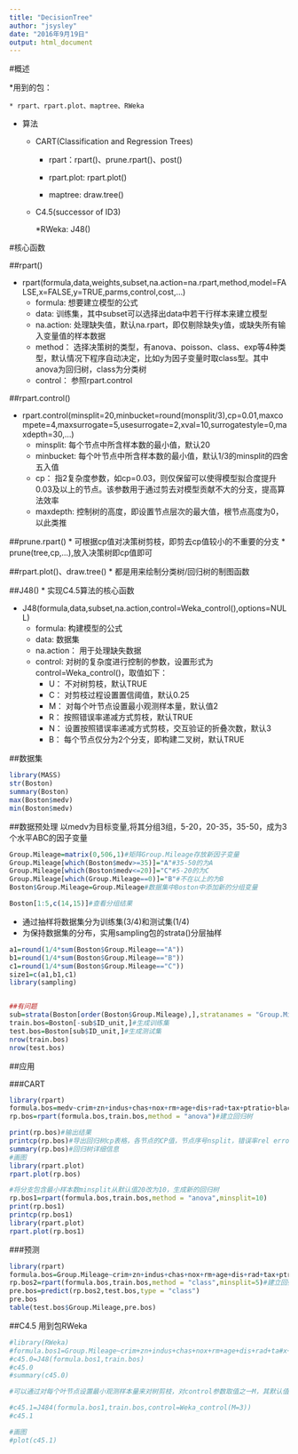 ```yaml
---
title: "DecisionTree"
author: "jsysley"
date: "2016年9月19日"
output: html_document
---
```


#概述

*用到的包：

    * rpart、rpart.plot、maptree、RWeka

* 算法

    * CART(Classification and Regression Trees)
    
        * rpart：rpart()、prune.rpart()、post()
        
        * rpart.plot: rpart.plot()
        
        * maptree: draw.tree()
        
    * C4.5(successor of ID3)
        
        *RWeka: J48()
        
#核心函数

##rpart()

* rpart(formula,data,weights,subset,na.action=na.rpart,method,model=FALSE,x=FALSE,y=TRUE,parms,control,cost,...)
    * formula: 想要建立模型的公式
    * data: 训练集，其中subset可以选择出data中若干行样本来建立模型
    * na.action: 处理缺失值，默认na.rpart，即仅剔除缺失y值，或缺失所有输入变量值的样本数据
    * method： 选择决策树的类型，有anova、poisson、class、exp等4种类型，默认情况下程序自动决定，比如y为因子变量时取class型。其中anova为回归树，class为分类树
    * control： 参照rpart.control

##rpart.control()

* rpart.control(minsplit=20,minbucket=round(monsplit/3),cp=0.01,maxcompete=4,maxsurrogate=5,usesurrogate=2,xval=10,surrogatestyle=0,maxdepth=30,...)
    * minsplit: 每个节点中所含样本数的最小值，默认20
    * minbucket: 每个叶节点中所含样本数的最小值，默认1/3的minsplit的四舍五入值
    * cp： 指2复杂度参数，如cp=0.03，则仅保留可以使得模型拟合度提升0.03及以上的节点。该参数用于通过剪去对模型贡献不大的分支，提高算法效率
    * maxdepth: 控制树的高度，即设置节点层次的最大值，根节点高度为0，以此类推
    
    
##prune.rpart()
* 可根据cp值对决策树剪枝，即剪去cp值较小的不重要的分支
* prune(tree,cp,...),放入决策树即cp值即可

##rpart.plot()、draw.tree()
* 都是用来绘制分类树/回归树的制图函数

##J48()
* 实现C4.5算法的核心函数

* J48(formula,data,subset,na.action,control=Weka_control(),options=NULL)
    * formula: 构建模型的公式
    * data: 数据集
    * na.action： 用于处理缺失数据
    * control: 对树的复杂度进行控制的参数，设置形式为control=Weka_control()，取值如下：
        * U： 不对树剪枝，默认TRUE
        * C： 对剪枝过程设置置信阈值，默认0.25
        * M： 对每个叶节点设置最小观测样本量，默认值2
        * R： 按照错误率递减方式剪枝，默认TRUE
        * N： 设置按照错误率递减方式剪枝，交互验证的折叠次数，默认3
        * B： 每个节点仅分为2个分支，即构建二叉树，默认TRUE
        

##数据集
```r
library(MASS)
str(Boston)
summary(Boston)
max(Boston$medv)
min(Boston$medv)
```

##数据预处理
以medv为目标变量,将其分组3组，5-20，20-35，35-50，成为3个水平ABC的因子变量
```r
Group.Mileage=matrix(0,506,1)#矩阵Group.Mileage存放新因子变量
Group.Mileage[which(Boston$medv>=35)]="A"#35-50的为A
Group.Mileage[which(Boston$medv<=20)]="C"#5-20的为C
Group.Mileage[which(Group.Mileage==0)]="B"#不在以上的为B
Boston$Group.Mileage=Group.Mileage#数据集中Boston中添加新的分组变量

Boston[1:5,c(14,15)]#查看分组结果
```

* 通过抽样将数据集分为训练集(3/4)和测试集(1/4)
* 为保持数据集的分布，实用sampling包的strata()分层抽样
```r
a1=round(1/4*sum(Boston$Group.Mileage=="A"))
b1=round(1/4*sum(Boston$Group.Mileage=="B"))
c1=round(1/4*sum(Boston$Group.Mileage=="C"))
size1=c(a1,b1,c1)
library(sampling)


##有问题
sub=strata(Boston[order(Boston$Group.Mileage),],stratanames = "Group.Mileage",size = size1,method = "srswor")#使用strata()函数对数据集分层抽样
train.bos=Boston[-sub$ID_unit,]#生成训练集
test.bos=Boston[sub$ID_unit,]#生成测试集
nrow(train.bos)
nrow(test.bos)

```


##应用

###CART

```r
library(rpart)
formula.bos=medv~crim+zn+indus+chas+nox+rm+age+dis+rad+tax+ptratio+black+lstat#设定模型公式
rp.bos=rpart(formula.bos,train.bos,method = "anova")#建立回归树

print(rp.bos)#输出结果
printcp(rp.bos)#导出回归树cp表格，各节点的CP值，节点序号nsplit，错误率rel error，交互验证错误率xerror等被列出
summary(rp.bos)#回归树详细信息
#画图
library(rpart.plot)
rpart.plot(rp.bos)

#将分支包含最小样本数minsplit从默认值20改为10，生成新的回归树
rp.bos1=rpart(formula.bos,train.bos,method = "anova",minsplit=10)
print(rp.bos1)
printcp(rp.bos1)
library(rpart.plot)
rpart.plot(rp.bos1)

```

###预测


```r
library(rpart)
formula.bos=Group.Mileage~crim+zn+indus+chas+nox+rm+age+dis+rad+tax+ptratio+black+lstat#设定模型公式
rp.bos2=rpart(formula.bos,train.bos,method = "class",minsplit=5)#建立回归树
pre.bos=predict(rp.bos2,test.bos,type = "class")
pre.bos
table(test.bos$Group.Mileage,pre.bos)
```

##C4.5
用到包RWeka

```r
#library(RWeka)
#formula.bos1=Group.Mileage~crim+zn+indus+chas+nox+rm+age+dis+rad+ta#x+ptratio+black+lstat#设定模型公式
#c45.0=J48(formula.bos1,train.bos)
#c45.0
#summary(c45.0)

#可以通过对每个叶节点设置最小观测样本量来对树剪枝，对control参数取值之一M，其默认值为2，现取值为3来剪去若干所含样本量较小的分支

#c45.1=J484(formula.bos1,train.bos,control=Weka_control(M=3))
#c45.1

#画图
#plot(c45.1)
```


